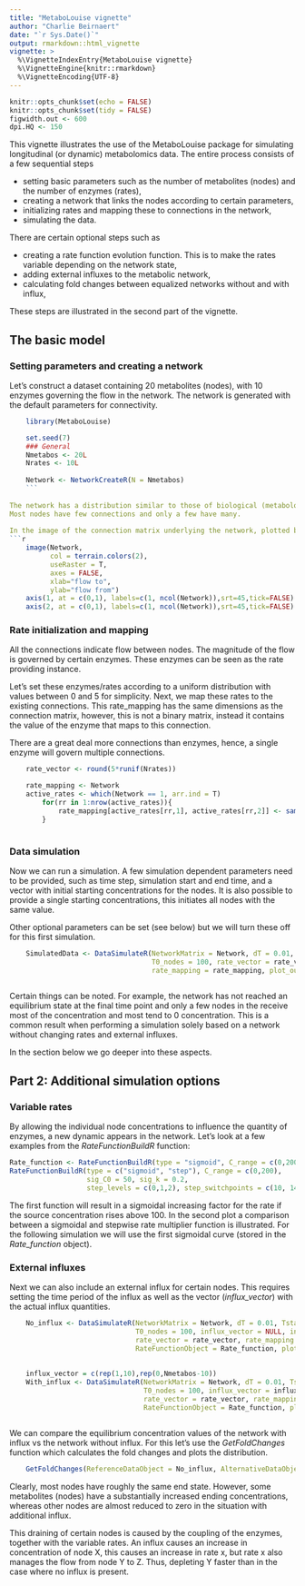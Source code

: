 ```yaml
---
title: "MetaboLouise vignette"
author: "Charlie Beirnaert"
date: "`r Sys.Date()`"
output: rmarkdown::html_vignette
vignette: >
  %\VignetteIndexEntry{MetaboLouise vignette}
  %\VignetteEngine{knitr::rmarkdown}
  %\VignetteEncoding{UTF-8}
---
```


```r
knitr::opts_chunk$set(echo = FALSE)
knitr::opts_chunk$set(tidy = FALSE)
figwidth.out <- 600
dpi.HQ <- 150
```

This vignette illustrates the use of the MetaboLouise package for simulating longitudinal (or dynamic) metabolomics data.
The entire process consists of a few sequential steps

* setting basic parameters such as the number of metabolites (nodes) and the number of enzymes (rates),
* creating a network that links the nodes according to certain parameters,
* initializing rates and mapping these to connections in the network,
* simulating the data.

There are certain optional steps such as 

* creating a rate function evolution function. This is to make the rates variable depending on the network state,
* adding external influxes to the metabolic network,
* calculating fold changes between equalized networks without and with influx,

These steps are illustrated in the second part of the vignette.

## The basic model

### Setting parameters and creating a network

Let's construct a dataset containing 20 metabolites (nodes), with 10 enzymes governing the flow in the network. 
The network is generated with the default parameters for connectivity.

```r
    library(MetaboLouise)

    set.seed(7)
    ### General
    Nmetabos <- 20L
    Nrates <- 10L
    
    Network <- NetworkCreateR(N = Nmetabos)
    ```
   
The network has a distribution similar to those of biological (metabolomics) networks: 
Most nodes have few connections and only a few have many. 
   
In the image of the connection matrix underlying the network, plotted below, we can see which node are connected to which.
```r
    image(Network, 
          col = terrain.colors(2), 
          useRaster = T, 
          axes = FALSE,
          xlab="flow to",
          ylab="flow from")
    axis(1, at = c(0,1), labels=c(1, ncol(Network)),srt=45,tick=FALSE)
    axis(2, at = c(0,1), labels=c(1, ncol(Network)),srt=45,tick=FALSE)

```
   
   
### Rate initialization and mapping
   
   All the connections indicate flow between nodes. The magnitude of the flow is governed by certain enzymes.
   These enzymes can be seen as the rate providing instance. 
   
   Let's set these enzymes/rates according to a uniform distribution with values between 0 and 5 for simplicity.
   Next, we map these rates to the existing connections. This rate_mapping has the same dimensions as the connection matrix,
   however, this is not a binary matrix, instead it contains the value of the enzyme that maps to this connection.
   
   There are a great deal more connections than enzymes, hence, a single enzyme will govern multiple connections.
   
  
 
```r
    rate_vector <- round(5*runif(Nrates))

    rate_mapping <- Network
    active_rates <- which(Network == 1, arr.ind = T)
        for(rr in 1:nrow(active_rates)){
            rate_mapping[active_rates[rr,1], active_rates[rr,2]] <- sample(seq_along(rate_vector), size = 1)
        }
    
```

### Data simulation

Now we can run a simulation. A few simulation dependent parameters need to be provided, such as time step,
simulation start and end time, and a vector with initial starting concentrations for the nodes. It is also
possible to provide a single starting concentrations, this initiates all nodes with the same value. 

Other optional parameters can be set (see below) but we will turn these off for this first simulation.

```r
    
    SimulatedData <- DataSimulateR(NetworkMatrix = Network, dT = 0.01, Tstart = 0, Tstop = 5, 
                                   T0_nodes = 100, rate_vector = rate_vector, 
                                   rate_mapping = rate_mapping, plot_out = TRUE)
 
```
 
 
Certain things can be noted. For example, the network has not reached an equilibrium state at the final time point and
only a  few nodes in the receive most of the concentration and most tend to 0 concentration. This is a common result when
performing a simulation solely based on a network without changing rates and external influxes. 

In the section below we go deeper into these aspects.
 
 
## Part 2: Additional simulation options
   
   
### Variable rates 

By allowing the individual node concentrations to influence the quantity of enzymes, a new dynamic appears in the network. 
Let's look at a few examples from the *RateFunctionBuildR* function:
```r
    
Rate_function <- RateFunctionBuildR(type = "sigmoid", C_range = c(0,200), sig_C0 = 100)
RateFunctionBuildR(type = c("sigmoid", "step"), C_range = c(0,200), 
                   sig_C0 = 50, sig_k = 0.2,
                   step_levels = c(0,1,2), step_switchpoints = c(10, 140))

```

The first function will result in a sigmoidal increasing factor for the rate if the source concentration rises above 100.
In the second plot a comparison between a sigmoidal and stepwise rate multiplier function is illustrated. For the following simulation we will use the first sigmoidal curve (stored in the *Rate_function* object).

### External influxes

Next we can also include an external influx for certain nodes. This  requires setting the time period of the influx as well as
the vector (*influx_vector*) with the actual influx quantities. 


```r
    
    No_influx <- DataSimulateR(NetworkMatrix = Network, dT = 0.01, Tstart = 0, Tstop = 5, 
                               T0_nodes = 100, influx_vector = NULL, influx_Tframe = NULL,
                               rate_vector = rate_vector, rate_mapping = rate_mapping, 
                               RateFunctionObject = Rate_function, plot_out = TRUE)
    
    
    influx_vector = c(rep(1,10),rep(0,Nmetabos-10))
    With_influx <- DataSimulateR(NetworkMatrix = Network, dT = 0.01, Tstart = 0, Tstop = 5, 
                                 T0_nodes = 100, influx_vector = influx_vector, influx_Tframe = 0.5,
                                 rate_vector = rate_vector, rate_mapping = rate_mapping, 
                                 RateFunctionObject = Rate_function, plot_out = TRUE)
    
```


We can compare the equilibrium concentration values of the network with influx vs the network without influx.
For this let's use the *GetFoldChanges* function which calculates the fold changes and plots the distribution.


```r
      
    GetFoldChanges(ReferenceDataObject = No_influx, AlternativeDataObject = With_influx, plot_title = "Influx vs no influx")

```


Clearly, most nodes have roughly the same end state. However, some metabolites (nodes) have a substantially increased ending 
concentrations, whereas other nodes are almost reduced to zero in the situation with additional influx. 

This draining of certain nodes is caused by the coupling of the enzymes, together with the variable rates. 
An influx causes an increase in concentration of node X, this causes an increase in rate x, but rate x also manages
the flow from node Y to Z. Thus, depleting Y faster than in the case where no influx is present.

